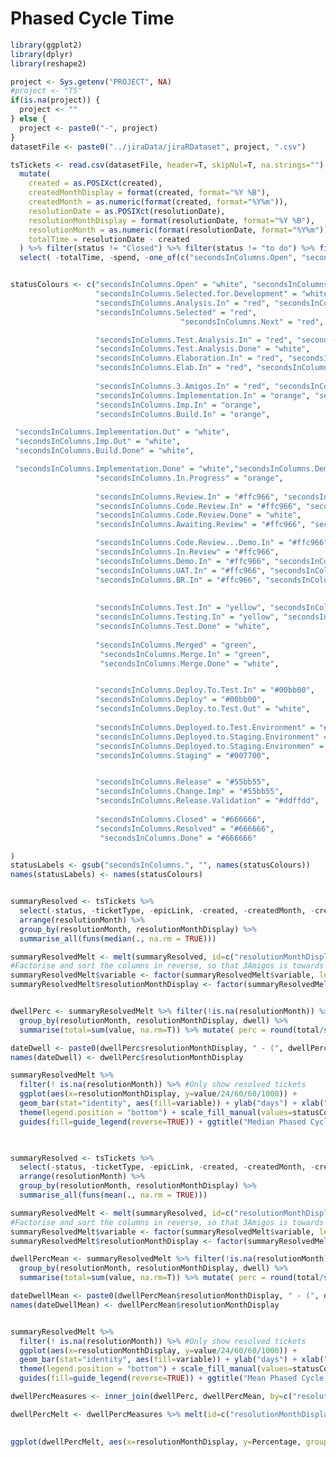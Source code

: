 # Phased Cycle Time

```r

library(ggplot2)
library(dplyr)
library(reshape2)

```

```r
project <- Sys.getenv("PROJECT", NA)
#project <- "TS"
if(is.na(project)) {
  project <- ""
} else { 
  project <- paste0("-", project)
}
datasetFile <- paste0("../jiraData/jiraRDataset", project, ".csv")

tsTickets <- read.csv(datasetFile, header=T, skipNul=T, na.strings="") %>%
  mutate(
    created = as.POSIXct(created), 
    createdMonthDisplay = format(created, format="%Y %B"),
    createdMonth = as.numeric(format(created, format="%Y%m")),
    resolutionDate = as.POSIXct(resolutionDate), 
    resolutionMonthDisplay = format(resolutionDate, format="%Y %B"),
    resolutionMonth = as.numeric(format(resolutionDate, format="%Y%m")),
    totalTime = resolutionDate - created
  ) %>% filter(status != "Closed") %>% filter(status != "to do") %>% filter(status != "open") %>% filter(ticketType != "Epic") %>%
  select( -totalTime, -spend, -one_of(c("secondsInColumns.Open", "secondsInColumns.New", "secondsInColumns.Next.Up", "secondsInColumns.Backlog", "secondsInColumns.Resolved", "secondsInColumns.Reopened", "secondsInColumns.Closed", "secondsInColumns.Done", "secondsInColumns.Coming.Next"))) 


statusColours <- c("secondsInColumns.Open" = "white", "secondsInColumns.Backlog" = "white",
                   "secondsInColumns.Selected.for.Development" = "white",
                   "secondsInColumns.Analysis.In" = "red", "secondsInColumns.Analysis.Out" = "white",
                   "secondsInColumns.Selected" = "red",
                                      "secondsInColumns.Next" = "red",

                   "secondsInColumns.Test.Analysis.In" = "red", "secondsInColumns.Test.Analysis.Out" = "white",
                   "secondsInColumns.Test.Analysis.Done" = "white",
                   "secondsInColumns.Elaboration.In" = "red", "secondsInColumns.Elaboration.Out" = "white", "secondsInColumns.Elaboration..Out" = "white", "secondsInColumns.Elaboration.Done" = "white",
                   "secondsInColumns.Elab.In" = "red", "secondsInColumns.Elab.Out" = "white",
                   
                   "secondsInColumns.3.Amigos.In" = "red", "secondsInColumns.3.Amigos.Out" = "white",
                   "secondsInColumns.Implementation.In" = "orange", "secondsInColumns.Prioritised" = "orange",
                   "secondsInColumns.Imp.In" = "orange",
                   "secondsInColumns.Build.In" = "orange",

 "secondsInColumns.Implementation.Out" = "white", 
 "secondsInColumns.Imp.Out" = "white",
 "secondsInColumns.Build.Done" = "white",

 "secondsInColumns.Implementation.Done" = "white","secondsInColumns.Demo.d" = "white",
                   "secondsInColumns.In.Progress" = "orange",
                   
                   "secondsInColumns.Review.In" = "#ffc966", "secondsInColumns.Review.Out" = "white",
                   "secondsInColumns.Code.Review.In" = "#ffc966", "secondsInColumns.Code.Review.Out" = "white",
                   "secondsInColumns.Code.Review.Done" = "white",
                   "secondsInColumns.Awaiting.Review" = "#ffc966", "secondsInColumns.Review.Done" = "white",                           "secondsInColumns.Raise.Change" = "#ffc966", "secondsInColumns.Change.Wait" = "white",

                   "secondsInColumns.Code.Review...Demo.In" = "#ffc966", "secondsInColumns.Code.Review...Demo.Out" = "white",
                   "secondsInColumns.In.Review" = "#ffc966",
                   "secondsInColumns.Demo.In" = "#ffc966", "secondsInColumns.Demo.Out" = "white",
                   "secondsInColumns.UAT.In" = "#ffc966", "secondsInColumns.UAT.Out" = "white",
                   "secondsInColumns.BR.In" = "#ffc966", "secondsInColumns.BR.Done" = "white",
 
                   
                   "secondsInColumns.Test.In" = "yellow", "secondsInColumns.Test.Out" = "white",
                   "secondsInColumns.Testing.In" = "yellow", "secondsInColumns.Testing.Done" = "white",
                   "secondsInColumns.Test.Done" = "white",
                   
                   "secondsInColumns.Merged" = "green",
                    "secondsInColumns.Merge.In" = "green",
                    "secondsInColumns.Merge.Done" = "white",


                   "secondsInColumns.Deploy.To.Test.In" = "#00bb00",
                   "secondsInColumns.Deploy" = "#00bb00",
                   "secondsInColumns.Deploy.to.Test.Out" = "white",
                   
                   "secondsInColumns.Deployed.to.Test.Environment" = "#00bb00",
                   "secondsInColumns.Deployed.to.Staging.Environment" = "#007700",
                   "secondsInColumns.Deployed.to.Staging.Environmen" = "#007700",
                   "secondsInColumns.Staging" = "#007700",


                   "secondsInColumns.Release" = "#55bb55",
                   "secondsInColumns.Change.Imp" = "#55bb55",
                   "secondsInColumns.Release.Validation" = "#ddffdd",
                   
                   "secondsInColumns.Closed" = "#666666",
                   "secondsInColumns.Resolved" = "#666666",
                    "secondsInColumns.Done" = "#666666"

)
statusLabels <- gsub("secondsInColumns.", "", names(statusColours))
names(statusLabels) <- names(statusColours)


summaryResolved <- tsTickets %>% 
  select(-status, -ticketType, -epicLink, -created, -createdMonth, -createdMonthDisplay, -summary, -key, -resolution, -resolutionDate, -workType) %>% 
  arrange(resolutionMonth) %>%
  group_by(resolutionMonth, resolutionMonthDisplay) %>%
  summarise_all(funs(median(., na.rm = TRUE)))

summaryResolvedMelt <- melt(summaryResolved, id=c("resolutionMonthDisplay", "resolutionMonth")) %>% arrange(resolutionMonth)
#Factorise and sort the columns in reverse, so that 3Amigos is towards the left/bottom
summaryResolvedMelt$variable <- factor(summaryResolvedMelt$variable, levels = rev(levels(summaryResolvedMelt$variable)))
summaryResolvedMelt$resolutionMonthDisplay <- factor(summaryResolvedMelt[order(summaryResolvedMelt$resolutionMonth), "resolutionMonthDisplay"], levels=unique(summaryResolvedMelt[order(summaryResolvedMelt$resolutionMonth), "resolutionMonthDisplay"]))


dwellPerc <- summaryResolvedMelt %>% filter(!is.na(resolutionMonth)) %>% mutate( dwell = grepl(".out|release.validation", variable, ignore.case=T)) %>% 
  group_by(resolutionMonth, resolutionMonthDisplay, dwell) %>% 
  summarise(total=sum(value, na.rm=T)) %>% mutate( perc = round(total/sum(total)*100)) %>% filter(dwell) %>% select(resolutionMonth, resolutionMonthDisplay, perc)

dateDwell <- paste0(dwellPerc$resolutionMonthDisplay, " - (", dwellPerc$perc, "% dwell)")
names(dateDwell) <- dwellPerc$resolutionMonthDisplay

summaryResolvedMelt %>%
  filter(! is.na(resolutionMonth)) %>% #Only show resolved tickets
  ggplot(aes(x=resolutionMonthDisplay, y=value/24/60/60/1000)) + 
  geom_bar(stat="identity", aes(fill=variable)) + ylab("days") + xlab("month") +
  theme(legend.position = "bottom") + scale_fill_manual(values=statusColours, na.value="gray", labels=statusLabels, name="Column") + coord_flip() + scale_x_discrete(labels=dateDwell) + expand_limits(0) +
  guides(fill=guide_legend(reverse=TRUE)) + ggtitle("Median Phased Cycle Time - Resolved Date")

    

```

```r

summaryResolved <- tsTickets %>%
  select(-status, -ticketType, -epicLink, -created, -createdMonth, -createdMonthDisplay, -summary, -key, -resolution, -resolutionDate) %>%
  arrange(resolutionMonth) %>%
  group_by(resolutionMonth, resolutionMonthDisplay) %>%
  summarise_all(funs(mean(., na.rm = TRUE)))

summaryResolvedMelt <- melt(summaryResolved, id=c("resolutionMonthDisplay", "resolutionMonth")) %>% arrange(resolutionMonth)
#Factorise and sort the columns in reverse, so that 3Amigos is towards the left/bottom
summaryResolvedMelt$variable <- factor(summaryResolvedMelt$variable, levels = rev(levels(summaryResolvedMelt$variable)))
summaryResolvedMelt$resolutionMonthDisplay <- factor(summaryResolvedMelt[order(summaryResolvedMelt$resolutionMonth), "resolutionMonthDisplay"], levels=unique(summaryResolvedMelt[order(summaryResolvedMelt$resolutionMonth), "resolutionMonthDisplay"]))

dwellPercMean <- summaryResolvedMelt %>% filter(!is.na(resolutionMonth)) %>% mutate( dwell = grepl(".out|release.validation", variable, ignore.case=T)) %>% 
  group_by(resolutionMonth, resolutionMonthDisplay, dwell) %>% 
  summarise(total=sum(value, na.rm=T)) %>% mutate( perc = round(total/sum(total)*100)) %>% filter(dwell) %>% select(resolutionMonth, resolutionMonthDisplay, perc)

dateDwellMean <- paste0(dwellPercMean$resolutionMonthDisplay, " - (", dwellPercMean$perc, "% dwell)")
names(dateDwellMean) <- dwellPercMean$resolutionMonthDisplay


summaryResolvedMelt %>%
  filter(! is.na(resolutionMonth)) %>% #Only show resolved tickets
  ggplot(aes(x=resolutionMonthDisplay, y=value/24/60/60/1000)) +
  geom_bar(stat="identity", aes(fill=variable)) + ylab("days") + xlab("month") +
  theme(legend.position = "bottom") + scale_fill_manual(values=statusColours, na.value="gray", labels=statusLabels, name="Column") + coord_flip() + scale_x_discrete(labels=dateDwellMean) +
  guides(fill=guide_legend(reverse=TRUE)) + ggtitle("Mean Phased Cycle Time - Resolved Date")
```

```r

dwellPercMeasures <- inner_join(dwellPerc, dwellPercMean, by=c("resolutionMonth", "resolutionMonthDisplay"), suffix = c(".median", ".mean"))

dwellPercMelt <- dwellPercMeasures %>% melt(id=c("resolutionMonthDisplay", "resolutionMonth"), value.name="Percentage", variable.name="Measure")

 
ggplot(dwellPercMelt, aes(x=resolutionMonthDisplay, y=Percentage, group=Measure, color=Measure)) + geom_line(linetype="dashed", alpha=0.5) + theme(axis.text.x = element_text(angle=60, hjust=1), legend.position = "bottom") + ggtitle("Percentage of time tickets spend in a 'dwell' column") + expand_limits(y=c(0,100)) + geom_smooth(se=F, method="loess")

```